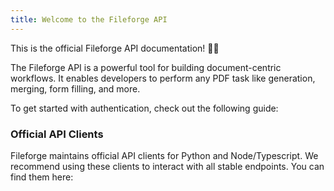 ```yaml
---
title: Welcome to the Fileforge API
---
```


This is the official Fileforge API documentation! 🧑‍💻

The Fileforge API is a powerful tool for building document-centric workflows. It enables developers to perform any PDF task like generation, merging, form filling, and more. 

To get started with authentication, check out the following guide:

<Card
    title="Authenticating"
    icon="fa-solid fa-key"
    href="/api-reference/introduction/authentication"
/>

### Official API Clients

Fileforge maintains official API clients for Python and Node/Typescript. We recommend using these clients to interact
with all stable endpoints. You can find them here:

<Cards>
  <Card
    title="Node/Typescript"
    icon="fa-brands fa-node"
    href="/sdk-reference/node/node-sdk-reference"
  />
  <Card
    title="Python"
    icon="fa-brands fa-python"
    href="/sdk-reference/python/python-sdk-reference"
  />
</Cards>